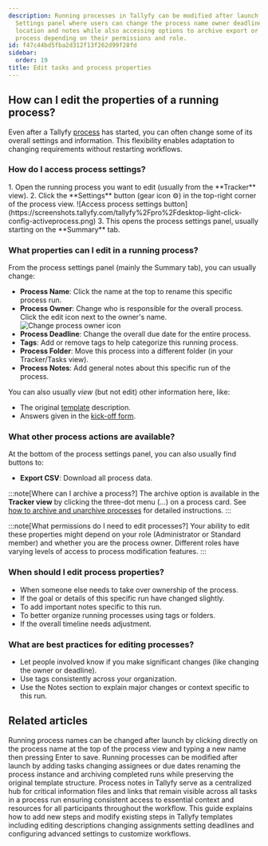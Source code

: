 ```yaml
---
description: Running processes in Tallyfy can be modified after launch through the
  Settings panel where users can change the process name owner deadline tags folder
  location and notes while also accessing options to archive export or delete the
  process depending on their permissions and role.
id: f47c44bd5fba2d312f13f262d99f28fd
sidebar:
  order: 19
title: Edit tasks and process properties
---
```



## How can I edit the properties of a running process?

Even after a Tallyfy [process](/products/pro/tracking-and-tasks/processes/) has started, you can often change some of its overall settings and information. This flexibility enables adaptation to changing requirements without restarting workflows.

### How do I access process settings?

<Steps>
1. Open the running process you want to edit (usually from the **Tracker** view).
2. Click the **Settings** button (gear icon ⚙️) in the top-right corner of the process view.
   ![Access process settings button](https://screenshots.tallyfy.com/tallyfy%2Fpro%2Fdesktop-light-click-config-activeprocess.png)
3. This opens the process settings panel, usually starting on the **Summary** tab.
</Steps>

### What properties can I edit in a running process?

From the process settings panel (mainly the Summary tab), you can usually change:

*   **Process Name**: Click the name at the top to rename this specific process run.
*   **Process Owner**: Change who is responsible for the overall process. Click the edit icon next to the owner's name.
    ![Change process owner icon](https://screenshots.tallyfy.com/tallyfy%2Fpro%2Fdesktop-light-change-process-owner.png)
*   **Process Deadline**: Change the overall due date for the entire process.
*   **Tags**: Add or remove tags to help categorize this running process.
*   **Process Folder**: Move this process into a different folder (in your Tracker/Tasks view).
*   **Process Notes**: Add general notes about this specific run of the process.

You can also usually *view* (but not edit) other information here, like:
*   The original [template](/products/pro/documenting/templates/) description.
*   Answers given in the [kick-off form](/products/pro/tracking-and-tasks/tasks/what-are-form-fields-in-tallyfy/).

### What other process actions are available?

At the bottom of the process settings panel, you can also usually find buttons to:

*   **Export CSV**: Download all process data.

:::note[Where can I archive a process?]
The archive option is available in the **Tracker view** by clicking the three-dot menu (...) on a process card. See [how to archive and unarchive processes](/products/pro/tracking-and-tasks/tracker-view/organize-processes/how-to-archive-and-unarchive-processes-in-tallyfy/) for detailed instructions.
:::

:::note[What permissions do I need to edit processes?]
Your ability to edit these properties might depend on your role (Administrator or Standard member) and whether you are the process owner. Different roles have varying levels of access to process modification features.
:::

### When should I edit process properties?

*   When someone else needs to take over ownership of the process.
*   If the goal or details of this specific run have changed slightly.
*   To add important notes specific to this run.
*   To better organize running processes using tags or folders.
*   If the overall timeline needs adjustment.

### What are best practices for editing processes?

*   Let people involved know if you make significant changes (like changing the owner or deadline).
*   Use tags consistently across your organization.
*   Use the Notes section to explain major changes or context specific to this run.


## Related articles
<CardGrid>
<LinkTitleCard header="<b>Edit Processes > Rename a process</b>" href="/products/pro/tracking-and-tasks/processes/edit-processes/how-can-i-rename-a-process-in-tallyfy/" > Running process names can be changed after launch by clicking directly on the process name at the top of the process view and typing a new name then pressing Enter to save. </LinkTitleCard>
<LinkTitleCard header="<b>Processes > Edit processes</b>" href="/products/pro/tracking-and-tasks/processes/edit-processes/" > Running processes can be modified after launch by adding tasks changing assignees or due dates renaming the process instance and archiving completed runs while preserving the original template structure. </LinkTitleCard>
<LinkTitleCard header="<b>Edit Processes > Add process notes</b>" href="/products/pro/tracking-and-tasks/processes/edit-processes/how-to-add-process-notes/" > Process notes in Tallyfy serve as a centralized hub for critical information files and links that remain visible across all tasks in a process run ensuring consistent access to essential context and resources for all participants throughout the workflow. </LinkTitleCard>
<LinkTitleCard header="<b>Edit Templates > Edit steps</b>" href="/products/pro/documenting/templates/edit-templates/edit-steps/" > This guide explains how to add new steps and modify existing steps in Tallyfy templates including editing descriptions changing assignments setting deadlines and configuring advanced settings to customize workflows. </LinkTitleCard>
</CardGrid>